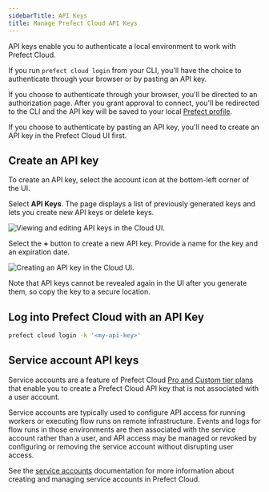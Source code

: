 ```yaml
---
sidebarTitle: API Keys
title: Manage Prefect Cloud API Keys
---
```



API keys enable you to authenticate a local environment to work with Prefect Cloud.

If you run `prefect cloud login` from your CLI, you'll have the choice to authenticate through your browser or by pasting an API key.

If you choose to authenticate through your browser, you'll be directed to an authorization page.
After you grant approval to connect, you'll be redirected to the CLI and the API key will be saved to your local [Prefect profile](/2.16/guides/settings/).

If you choose to authenticate by pasting an API key, you'll need to create an API key in the Prefect Cloud UI first.

## Create an API key

To create an API key, select the account icon at the bottom-left corner of the UI.

Select **API Keys**.
The page displays a list of previously generated keys and lets you create new API keys or delete keys.

![Viewing and editing API keys in the Cloud UI.](/2.16/img/ui/cloud-api-keys.png)

Select the **+** button to create a new API key.
Provide a name for the key and an expiration date.

![Creating an API key in the Cloud UI.](/2.16/img/ui/cloud-new-api-key.png)

Note that API keys cannot be revealed again in the UI after you generate them, so copy the key to a secure location.

## Log into Prefect Cloud with an API Key

```bash
prefect cloud login -k '<my-api-key>'
```

## Service account API keys <span class="badge pro"></span><span class="badge custom"></span>

Service accounts are a feature of Prefect Cloud [Pro and Custom tier plans](https://www.prefect.io/pricing) that enable you to create a Prefect Cloud API key that is not associated with a user account.

Service accounts are typically used to configure API access for running workers or executing flow runs on remote infrastructure. Events and logs for flow runs in those environments are then associated with the service account rather than a user, and API access may be managed or revoked by configuring or removing the service account without disrupting user access.

See the [service accounts](/2.16/cloud/users/service-accounts/) documentation for more information about creating and managing service accounts in Prefect Cloud.
